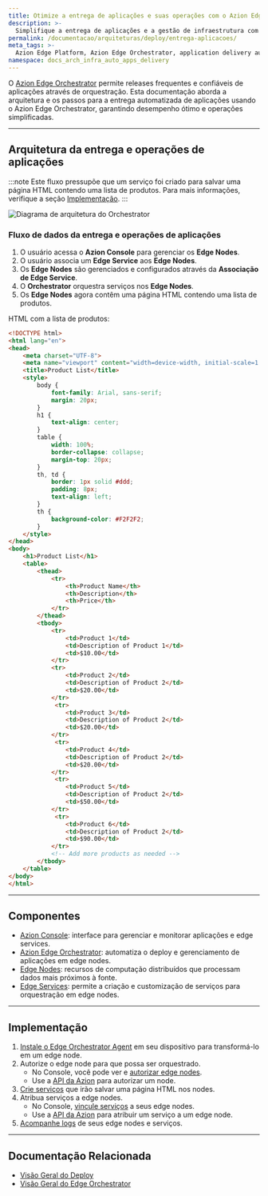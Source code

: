 ```yaml
---
title: Otimize a entrega de aplicações e suas operações com o Azion Edge Orchestrator
description: >-
  Simplifique a entrega de aplicações e a gestão de infraestrutura com o Azion Edge Orchestrator, melhorando o desempenho com gestão eficiente e operações automatizadas.
permalink: /documentacao/arquiteturas/deploy/entrega-aplicacoes/
meta_tags: >-
  Azion Edge Platform, Azion Edge Orchestrator, application delivery automation, edge node management, infrastructure automation, Azion CLI, performance optimization, edge computing
namespace: docs_arch_infra_auto_apps_delivery
---
```


O [Azion Edge Orchestrator](/pt-br/documentacao/produtos/deploy/edge-orchestrator/) permite releases frequentes e confiáveis de aplicações através de orquestração. Esta documentação aborda a arquitetura e os passos para a entrega automatizada de aplicações usando o Azion Edge Orchestrator, garantindo desempenho ótimo e operações simplificadas.

---

## Arquitetura da entrega e operações de aplicações

:::note
Este fluxo pressupõe que um serviço foi criado para salvar uma página HTML contendo uma lista de produtos. Para mais informações, verifique a seção [Implementação](#implementacao).
:::

![Diagrama de arquitetura do Orchestrator](/assets/docs/images/uploads/infrastructure-arch.png)

### Fluxo de dados da entrega e operações de aplicações

1. O usuário acessa o **Azion Console** para gerenciar os **Edge Nodes**.
2. O usuário associa um **Edge Service** aos **Edge Nodes**.
3. Os **Edge Nodes** são gerenciados e configurados através da **Associação de Edge Service**.
4. O **Orchestrator** orquestra serviços nos **Edge Nodes**.
5. Os **Edge Nodes** agora contêm uma página HTML contendo uma lista de produtos.

HTML com a lista de produtos: 

```html
<!DOCTYPE html>
<html lang="en">
<head>
    <meta charset="UTF-8">
    <meta name="viewport" content="width=device-width, initial-scale=1.0">
    <title>Product List</title>
    <style>
        body {
            font-family: Arial, sans-serif;
            margin: 20px;
        }
        h1 {
            text-align: center;
        }
        table {
            width: 100%;
            border-collapse: collapse;
            margin-top: 20px;
        }
        th, td {
            border: 1px solid #ddd;
            padding: 8px;
            text-align: left;
        }
        th {
            background-color: #F2F2F2;
        }
    </style>
</head>
<body>
    <h1>Product List</h1>
    <table>
        <thead>
            <tr>
                <th>Product Name</th>
                <th>Description</th>
                <th>Price</th>
            </tr>
        </thead>
        <tbody>
            <tr>
                <td>Product 1</td>
                <td>Description of Product 1</td>
                <td>$10.00</td>
            </tr>
            <tr>
                <td>Product 2</td>
                <td>Description of Product 2</td>
                <td>$20.00</td>
            </tr>
             <tr>
                <td>Product 3</td>
                <td>Description of Product 2</td>
                <td>$20.00</td>
            </tr>
             <tr>
                <td>Product 4</td>
                <td>Description of Product 2</td>
                <td>$20.00</td>
            </tr>
             <tr>
                <td>Product 5</td>
                <td>Description of Product 2</td>
                <td>$50.00</td>
            </tr>
             <tr>
                <td>Product 6</td>
                <td>Description of Product 2</td>
                <td>$90.00</td>
            </tr>
            <!-- Add more products as needed -->
        </tbody>
    </table>
</body>
</html>
```

---
## Componentes

- [Azion Console](/pt-br/documentacao/produtos/guias/como-acessar-o-azion-console/): interface para gerenciar e monitorar aplicações e edge services.
- [Azion Edge Orchestrator](/pt-br/documentacao/produtos/deploy/edge-orchestrator/): automatiza o deploy e gerenciamento de aplicações em edge nodes.
- [Edge Nodes](/pt-br/documentacao/produtos/deploy/edge-orchestrator/edge-node/): recursos de computação distribuídos que processam dados mais próximos à fonte.
- [Edge Services](/pt-br/documentacao/produtos/deploy/edge-orchestrator/edge-services/): permite a criação e customização de serviços para orquestração em edge nodes.

---

## Implementação

1. [Instale o Edge Orchestrator Agent](/pt-br/documentacao/produtos/guias/deploy/instalar-orchestrator-agent/) em seu dispositivo para transformá-lo em um edge node.
2. Autorize o edge node para que possa ser orquestrado.
    - No Console, você pode ver e [autorizar edge nodes](/pt-br/documentacao/produtos/guias/deploy/autorizar-edge-node/).
    - Use a [API da Azion](https://api.azion.com/#e6a19e66-71e9-4b10-b50c-c0e0684bf458) para autorizar um node.
3. [Crie serviços](/pt-br/documentacao/produtos/guias/deploy/criar-edge-service/) que irão salvar uma página HTML nos nodes.
4. Atribua serviços a edge nodes.
    - No Console, [vincule serviços](/pt-br/documentacao/produtos/guias/deploy/vincular-servico/) a seus edge nodes.
    - Use a [API da Azion](https://api.azion.com/#230b2947-a706-4143-ae96-3115b8ecd333) para atribuir um serviço a um edge node.
5. [Acompanhe logs](/pt-br/documentacao/produtos/guias/deploy/verificar-logs/) de seus edge nodes e serviços.

---

## Documentação Relacionada

- [Visão Geral do Deploy](/pt-br/documentacao/produtos/deploy/visao-geral/)
- [Visão Geral do Edge Orchestrator](/pt-br/documentacao/produtos/deploy/edge-orchestrator/)


